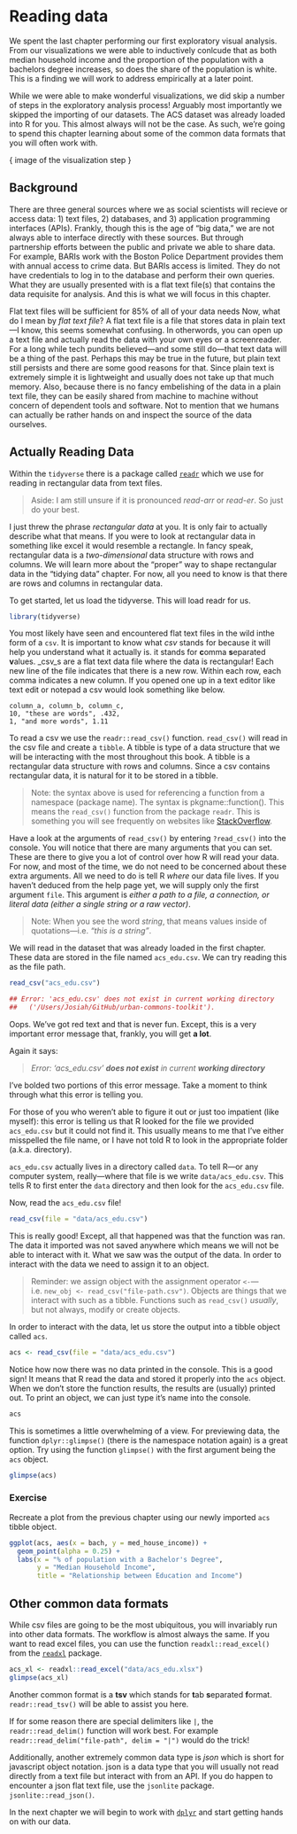 # Reading data

We spent the last chapter performing our first exploratory visual analysis. From our visualizations we were able to inductively conlcude that as both median household income and the proportion of the population with a bachelors degree increases, so does the share of the population is white. This is a finding we will work to address empirically at a later point.

While we were able to make wonderful visualizations, we did skip a number of steps in the exploratory analysis process! Arguably most importantly we skipped the importing of our datasets. The ACS dataset was already loaded into R for you. This almost always will not be the case. As such, we're going to spend this chapter learning about some of the common data formats that you will often work with. 

{ image of the visualization step }


## Background

There are three general sources where we as social scientists will recieve or access data: 1) text files, 2) databases, and 3) application programming interfaces (APIs). Frankly, though this is the age of "big data," we are not always able to interface directly with these sources. But through partnership efforts between the public and private we able to share data. For example, BARIs work with the Boston Police Department provides them with annual access to crime data. But BARIs access is limited. They do not have credentials to log in to the database and perform their own queries. What they are usually presented with is a flat text file(s) that contains the data requisite for analysis. And this is what we will focus in this chapter. 

Flat text files will be sufficient for 85% of all of your data needs Now, what do I mean by _flat text file_? A flat text file is a file that stores data in plain text—I know, this seems somewhat confusing. In otherwords, you can open up a text file and actually read the data with your own eyes or a screenreader. For a long while tech pundits believed—and some still do—that text data will be a thing of the past. Perhaps this may be true in the future, but plain text still persists and there are some good reasons for that. Since plain text is extremely simple it is lightweight and usually does not take up that much memory. Also, because there is no fancy embelishing of the data in a plain text file, they can be easily shared from machine to machine without concern of dependent tools and software. Not to mention that we humans can actually be rather hands on and inspect the source of the data ourselves.

## Actually Reading Data

Within the `tidyverse` there is a package called [`readr`](https://readr.tidyverse.org) which we use for reading in rectangular data from text files.

> Aside: I am still unsure if it is pronounced _read-arr_ or _read-er_. So just do your best. 

I just threw the phrase _rectangular data_ at you. It is only fair to actually describe what that means. If you were to look at rectangular data in something like excel it would resemble a rectangle. In fancy speak, rectangular data is a _two-dimensional_ data structure with rows and columns. We will learn more about the "proper" way to shape rectangular data in the "tidying data" chapter. For now, all you need to know is that there are rows and columns in rectangular data. 

To get started, let us load the tidyverse. This will load readr for us. 

```r
library(tidyverse) 
```

You most likely have seen and encountered flat text files in the wild inthe form of a `csv`. It is important to know what _csv_ stands for because it will help you understand what it actually is. it stands for **c**omma **s**eparated **v**alues. _csv_s are a flat text data file where the data is rectangular! Each new line of the file indicates that there is a new row. Within each row, each comma indicates a new column. If you opened one up in a text editor like text edit or notepad a csv would look something like below.

```
column_a, column_b, column_c,
10, "these are words", .432,
1, "and more words", 1.11
```

To read a csv we use the `readr::read_csv()` function. `read_csv()` will read in the csv file and create a `tibble`. A tibble is type of a data structure that we will be interacting with the most throughout this book. A tibble is a rectangular data structure with rows and columns. Since a csv contains rectangular data, it is natural for it to be stored in a tibble.

> Note: the syntax above is used for referencing a function from a namespace (package name). The syntax is pkgname::function(). This means the `read_csv()` function from the package `readr`. This is something you will see frequently on websites like [StackOverflow](https://stackoverflow.com/questions/tagged/r).

Have a look at the arguments of `read_csv()` by entering `?read_csv()` into the console. You will notice that there are many arguments that you can set. These are there to give you a lot of control over how R will read your data. For now, and most of the time, we do not need to be concerned about these extra arguments. All we need to do is tell R _where_ our data file lives. If you haven't deduced from the help page yet, we will supply only the first argument `file`. This argument is _either a path to a file, a connection, or literal data (either a single string or a raw vector)_.

> Note: When you see the word _string_, that means values inside of quotations—i.e. _"this is a string"_.

We will read in the dataset that was already loaded in the first chapter. These data are stored in the file named `acs_edu.csv`. We can try reading this as the file path.

```r
read_csv("acs_edu.csv")

## Error: 'acs_edu.csv' does not exist in current working directory 
##   ('/Users/Josiah/GitHub/urban-commons-toolkit').
```

Oops. We've got red text and that is never fun. Except, this is a very important error message that, frankly, you will get **a lot**. 

Again it says:

> _Error: 'acs_edu.csv' **does not exist** in current **working directory**_

I've bolded two portions of this error message. Take a moment to think through what this error is telling you. 

For those of you who weren't able to figure it out or just too impatient (like myself): this error is telling us that R looked for the file we provided `acs_edu.csv` but it could not find it. This usually means to me that I've either misspelled the file name, or I have not told R to look in the appropriate folder (a.k.a. directory). 

`acs_edu.csv` actually lives in a directory called `data`. To tell R—or any computer system, really—where that file is we write `data/acs_edu.csv`. This tells R to first enter the `data` directory and then look for the `acs_edu.csv` file. 

Now, read the `acs_edu.csv` file!

```r
read_csv(file = "data/acs_edu.csv") 
```



This is really good! Except, all that happened was that the function was ran. The data it imported was not saved anywhere which means we will not be able to interact with it. What we saw was the output of the data. In order to interact with the data we need to assign it to an object.

> Reminder: we assign object with the assignment operator `<-`—i.e. `new_obj <- read_csv("file-path.csv")`. Objects are things that we interact with such as a tibble. Functions such as `read_csv()` _usually_, but not always, modify or create objects. 


In order to interact with the data, let us store the output into a tibble object called `acs`. 

```r
acs <- read_csv(file = "data/acs_edu.csv") 
```

Notice how now there was no data printed in the console. This is a good sign! It means that R read the data and stored it properly into the `acs` object. When we don't store the function results, the results are (usually) printed out. To print an object, we can just type it's name into the console. 

```r
acs
```

This is sometimes a little overwhelming of a view. For previewing data, the function `dplyr::glimpse()` (there is the namespace notation again) is a great option. Try using the function `glimpse()` with the first argument being the `acs` object.

```r
glimpse(acs)
```

### Exercise

Recreate a plot from the previous chapter using our newly imported `acs` tibble object. 

```r
ggplot(acs, aes(x = bach, y = med_house_income)) +
  geom_point(alpha = 0.25) +
  labs(x = "% of population with a Bachelor's Degree",
       y = "Median Household Income",
       title = "Relationship between Education and Income") 
```


## Other common data formats

While csv files are going to be the most ubiquitous, you will invariably run into other data formats. The workflow is almost always the same. If you want to read excel files, you can use the function `readxl::read_excel()` from the [`readxl`](https://readxl.tidyverse.org/) package. 

```r
acs_xl <- readxl::read_excel("data/acs_edu.xlsx")
glimpse(acs_xl)
```

Another common format is a **tsv** which stands for **t**ab **s**eparated **f**ormat. `readr::read_tsv()` will be able to assist you here. 

If for some reason there are special delimiters like `|`, the `readr::read_delim()` function will work best. For example `readr::read_delim("file-path", delim = "|")` would do the trick!

Additionally, another extremely common data type is _json_ which is short for javascript object notation. json is a data type that you will usually not read directly from a text file but interact with from an API. If you do happen to encounter a json flat text file, use the `jsonlite` package. `jsonlite::read_json()`. 

In the next chapter we will begin to work with [`dplyr`](https://dplyr.tidyverse.org) and start getting hands on with our data. 






